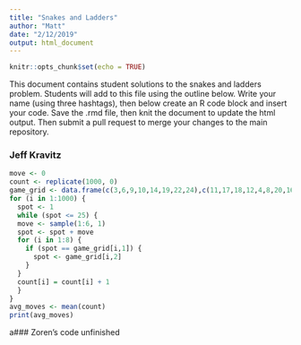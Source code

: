 ```yaml
---
title: "Snakes and Ladders"
author: "Matt"
date: "2/12/2019"
output: html_document
---
```


```r
knitr::opts_chunk$set(echo = TRUE)
```

This document contains student solutions to the snakes and ladders problem. Students will add to this file using the outline below. Write your name (using three hashtags), then below create an R code block and insert your code. Save the .rmd file, then knit the document to update the html output. Then submit a pull request to merge your changes to the main repository.

### Jeff Kravitz

```r
move <- 0
count <- replicate(1000, 0)
game_grid <- data.frame(c(3,6,9,10,14,19,22,24),c(11,17,18,12,4,8,20,16))
for (i in 1:1000) {
  spot <- 1
  while (spot <= 25) {
  move <- sample(1:6, 1)
  spot <- spot + move
  for (i in 1:8) {
    if (spot == game_grid[i,1]) {
      spot <- game_grid[i,2]
    }
  }
  count[i] = count[i] + 1
  }
}
avg_moves <- mean(count)
print(avg_moves)
```

a### Zoren's code
unfinished
